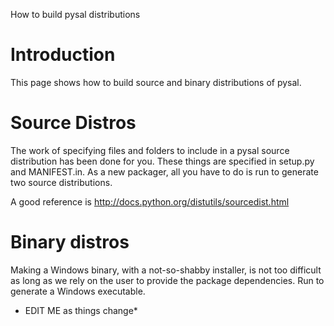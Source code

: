 How to build pysal distributions

= Introduction =

This page shows how to build source and binary distributions of pysal. 

= Source Distros =

The work of specifying files and folders to include in a pysal source distribution has been done for you.  These things are specified in setup.py and MANIFEST.in.  As a new packager, all you have to do is run {{{python setup.py sdist --formats=gztar,zip}}} to generate two source distributions. 

A good reference is http://docs.python.org/distutils/sourcedist.html

= Binary distros =

Making a Windows binary, with a not-so-shabby installer, is not too difficult as long as we rely on the user to provide the package dependencies.  Run {{{python setup.py bdist_wininst}}} to generate a Windows executable. 

*EDIT ME as things change*